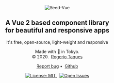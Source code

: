

<Meta title='Introduction' />

<style>{`
  :root {
    --c-primary: #35495e;
    --c-secondary: #41b883;
    --c-dark: #666;

    font-family: 'Open Sans Condensed', 'Open Sans', Helvetica, Arial, sans-serif;
    line-height: 1.35;
  }

  header {
    height: calc(100vh - 132px);
    display: flex;
    flex-direction: column;
    justify-content: center;
    align-items: center;
    min-height: 278px;
  }

  .logos {
    display: flex;
    align-content: center;
    justify-content: center;
    margin-bottom: 16px;
    height: 100px;
    position: relative;
  }

  .logos__seed, .logos__vue {
    position: absolute;
  }

  .logos__seed {
    top: -60px;
    z-index: 1;
  }

  .logos__vue {
    top: 0;
    z-index: 2;
  }

  .logos__seed > img, .logos__vue > img {
    max-width: 350px;
  }

  .seed-vue__title {
    text-align: center;
    color: var(--c-primary);
    margin: 0 0 32px;
    font-size: 2.5rem;
  }

  .seed-vue__subtitle {
    color: var(--c-black);
    border: 0;
    margin: 0 0 16px;
    text-align: center;
    text-transform: uppercase;
    font-size: 1.2rem;
    font-weight: 700;
  }

  .seed-vue__intro {
    color: var(--c-dark);
    text-align: center;
    text-transform: uppercase;
    font-size: 1.2rem;
    font-weight: 400;
  }

  .seed-vue__copyright {
    color: var(--c-dark);
    text-align: center;
  }

  a:hover {
    text-decoration: underline;
  }
`}</style>

<header>
  <div class='logos'>
    <div class='logos__seed'>
      <img src={SeedVueLogo} alt='Seed-Vue' />
    </div>
  </div>
  <h2 class='seed-vue__subtitle'>
    A Vue 2 based component library
    <br />
    for beautiful and responsive apps
  </h2>
  <p class='seed-vue__intro'>It's free, open-source, light-weight and responsive</p>
  <p class='seed-vue__copyright'>
    Made with 💚 in Tokyo. <br />
    &copy; 2020.&nbsp;
    <a href='https://twitter.com/rogeriotaques' target='_blank' rel='noopener'>
      Rogerio Taques
    </a>
  </p>
  <p align='center'>
    <a href='https://github.com/rogeriotaques/seed-vue/issues/new'>Report bug</a>&nbsp;•&nbsp;
    <a href='https://github.com/rogeriotaques/seed-vue/issues/new'>Github</a>
  </p>
  <p align='center'>
    <a href='https://opensource.org/licenses/MIT'>
      <img src='https://img.shields.io/badge/License-MIT-blue.svg' alt='License: MIT' />
    </a>
    &nbsp;
    <a href='https://github.com/rogeriotaques/seed-vue/issues'>
      <img src='https://img.shields.io/github/issues/rogeriotaques/seed-vue.svg?label=Issues' alt='Open Issues' />
    </a>
  </p>
</header>
